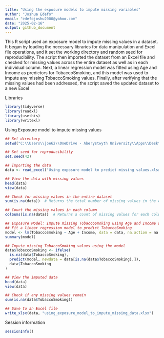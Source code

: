 ---
title: "Using the exposure models to impute missing variables"
author: "Joshua Edefo"
email: "edefojoshu2000@yahoo.com"
date: "2025-02-16"
output: github_document
---
This R script used an exposure model to impute missing values in a dataset. It began by loading the necessary libraries for data manipulation and Excel file operations, and it set the working directory and random seed for reproducibility. The script then imported the dataset from an Excel file and checked for missing values across the entire dataset as well as in each individual column. Next, a linear regression model was fitted using Age and Income as predictors for TobaccoSmoking, and this model was used to impute any missing TobaccoSmoking values. Finally, after verifying that the missing values had been addressed, the script saved the updated dataset to a new Excel 

Libraries
```{r a, message=FALSE}
library(tidyverse)
library(readxl)
library(usethis)
library(writexl)  

```

Using Exposure model to impute missing values

```{r b}
## Set directory
setwd("C:\\Users\\joe62\\OneDrive - Aberystwyth University\\Apps\\Desktop\\Destop Folder\\R code")

## Set seed for reproducibility
set.seed(42)

## Importing the data 
data <- read_excel("Using exposure model to predict missing values.xlsx")

## View the data with missing values
head(data)
view(data)

## Check for missing values in the entire dataset
sum(is.na(data))  # Returns the total number of missing values in the entire dataset

## Count the missing values in each column
colSums(is.na(data))  # Returns a count of missing values for each column in the dataset

## Exposure Model: Impute missing TobaccoSmoking using Age and Income as predictors
## Fit a linear regression model to predict TobaccoSmoking
model <- lm(TobaccoSmoking ~ Age + Income, data = data, na.action = na.exclude)
summary(model)

## Impute missing TobaccoSmoking values using the model
data$TobaccoSmoking <- ifelse(
  is.na(data$TobaccoSmoking),
  predict(model, newdata = data[is.na(data$TobaccoSmoking),]),
  data$TobaccoSmoking
)

## View the imputed data
head(data)
view(data)

## Check if any missing values remain
sum(is.na(data$TobaccoSmoking))

## Save to an Excel file
write_xlsx(data, "using_exposure_model_to_impute_missing_data.xlsx")

```

Session information

```{r d, echo=FALSE}
sessionInfo()
```


